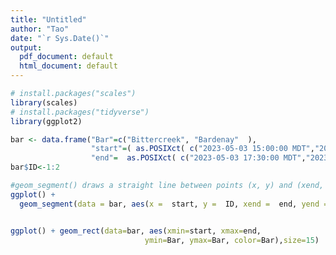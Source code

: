 ```yaml
---
title: "Untitled"
author: "Tao"
date: "`r Sys.Date()`"
output:
  pdf_document: default
  html_document: default
---
```


```r
# install.packages("scales")
library(scales)
# install.packages("tidyverse")
library(ggplot2)
```

```r
bar <- data.frame("Bar"=c("Bittercreek", "Bardenay"  ), 
                  "start"=( as.POSIXct( c("2023-05-03 15:00:00 MDT","2023-05-03 16:00:00 MDT"   )    )       ),
                  "end"=  as.POSIXct( c("2023-05-03 17:30:00 MDT","2023-05-03 18:00:00 MDT" )    )        )
bar$ID<-1:2
```


```r
#geom_segment() draws a straight line between points (x, y) and (xend, yend).
ggplot() +
  geom_segment(data = bar, aes(x =  start, y =  ID, xend =  end, yend = ID , col= Bar), size = 4) + labs(x = "Time", y="")



```

```r
ggplot() + geom_rect(data=bar, aes(xmin=start, xmax=end,
                              ymin=Bar, ymax=Bar, color=Bar),size=15)
```

```r

```

